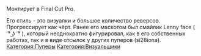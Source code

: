 {{Инфобокс для пуперов
|title2=Kekusmajestics
|другие_ники=
|image3=[[Файл:G12QrK0mJQ.jpg|thumb]]
|caption3=
|сферы_творчества=
|год_начала=2017
|image4=
|caption4=
|имя_фамилия=
|дата_рождения=
|место_проживания=
|ссылки=[https://www.youtube.com/channel/UC4K_LWX7Jc8uCkrkUcWpLkg канал]
}}Монтирует в Final Cut Pro.

Его стиль - это визуалки и большое количество реверсов. 
Прогрессирует как чёрт. Ранее его маскотом был смайлик Lenny face (   ͡° ͜ʖ  ͡° ), который неоднократно фигурировал, как в его собственных работах, так и в виде отсылок у других пуперов (si28iona).
[[Категория:Пуперы]]
[[Категория:Визуальщики]]